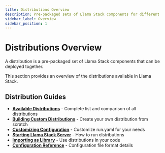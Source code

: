```yaml
---
title: Distributions Overview
description: Pre-packaged sets of Llama Stack components for different deployment scenarios
sidebar_label: Overview
sidebar_position: 1
---
```


# Distributions Overview

A distribution is a pre-packaged set of Llama Stack components that can be deployed together.

This section provides an overview of the distributions available in Llama Stack.

## Distribution Guides

- **[Available Distributions](./list-of-distributions)** - Complete list and comparison of all distributions
- **[Building Custom Distributions](./building-distro)** - Create your own distribution from scratch
- **[Customizing Configuration](./customizing-run-yaml)** - Customize run.yaml for your needs
- **[Starting Llama Stack Server](./starting-llama-stack-server)** - How to run distributions
- **[Importing as Library](./importing-as-library)** - Use distributions in your code
- **[Configuration Reference](./configuration)** - Configuration file format details